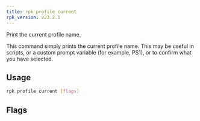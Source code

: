 ```yaml
---
title: rpk profile current
rpk_version: v23.2.1
---
```


<head>
  <meta name="title" content="rpk profile current| Redpanda Docs" />
  <meta name="description" content="rpk profile current" />
  <link rel="canonical" href="https://docs.redpanda.com/docs/reference/rpk/rpk-profile/rpk-profile-current/" />
</head>

Print the current profile name.

This command simply prints the current profile name. This may be useful in scripts, or a custom prompt variable (for example, PS1), or to confirm what you have selected.

## Usage

```bash
rpk profile current [flags]
```

## Flags

<!--
[cols=",,",]
|===
|*Value* |*Type* |*Description*

|-h, --help |- |Help for current.

|-n, --no-newline |- |Do not print a newline after the profile name.

|--config |string |Redpanda or rpk config file; default search paths are
~/.config/rpk/rpk.yaml, $PWD, and /etc/redpanda/`redpanda.yaml`.

|-X, --config-opt |stringArray |Override rpk configuration settings; '-X
help' for detail or '-X list' for terser detail.

|--profile |string |rpk profile to use.

|-v, --verbose |- |Enable verbose logging.
|===

-->
